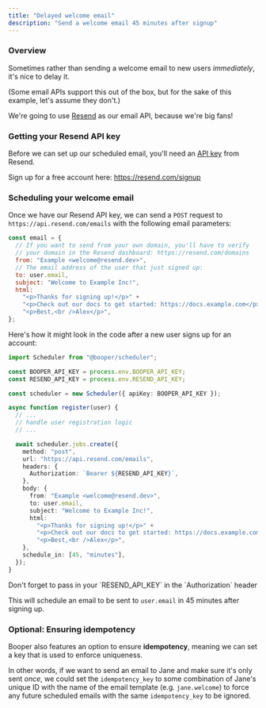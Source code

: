 ```yaml
---
title: "Delayed welcome email"
description: "Send a welcome email 45 minutes after signup"
---
```


### Overview

Sometimes rather than sending a welcome email to new users _immediately_, it's nice to delay it.

(Some email APIs support this out of the box, but for the sake of this example, let's assume they don't.)

We're going to use [Resend](http://resend.com/) as our email API, because we're big fans!

### Getting your Resend API key

Before we can set up our scheduled email, you'll need an [API key](https://resend.com/api-keys) from Resend.

Sign up for a free account here: https://resend.com/signup

### Scheduling your welcome email

Once we have our Resend API key, we can send a `POST` request to `https://api.resend.com/emails` with the following email parameters:

```js
const email = {
  // If you want to send from your own domain, you'll have to verify
  // your domain in the Resend dashboard: https://resend.com/domains
  from: "Example <welcome@resend.dev>",
  // The email address of the user that just signed up:
  to: user.email,
  subject: "Welcome to Example Inc!",
  html:
    "<p>Thanks for signing up!</p>" +
    "<p>Check out our docs to get started: https://docs.example.com</p>" +
    "<p>Best,<br />Alex</p>",
};
```

Here's how it might look in the code after a new user signs up for an account:

```ts
import Scheduler from "@booper/scheduler";

const BOOPER_API_KEY = process.env.BOOPER_API_KEY;
const RESEND_API_KEY = process.env.RESEND_API_KEY;

const scheduler = new Scheduler({ apiKey: BOOPER_API_KEY });

async function register(user) {
  // ...
  // handle user registration logic
  // ...

  await scheduler.jobs.create({
    method: "post",
    url: "https://api.resend.com/emails",
    headers: {
      Authorization: `Bearer ${RESEND_API_KEY}`,
    },
    body: {
      from: "Example <welcome@resend.dev>",
      to: user.email,
      subject: "Welcome to Example Inc!",
      html:
        "<p>Thanks for signing up!</p>" +
        "<p>Check out our docs to get started: https://docs.example.com</p>" +
        "<p>Best,<br />Alex</p>",
    },
    schedule_in: [45, "minutes"],
  });
}
```

<Info>
  Don't forget to pass in your `RESEND_API_KEY` in the `Authorization` header
</Info>

This will schedule an email to be sent to `user.email` in 45 minutes after signing up.

### Optional: Ensuring idempotency

Booper also features an option to ensure **idempotency**, meaning we can set a key that is used to enforce uniqueness.

In other words, if we want to send an email to Jane and make sure it's only sent _once_, we could set the `idempotency_key` to some combination of Jane's unique ID with the name of the email template (e.g. `jane.welcome`) to force any future scheduled emails with the same `idempotency_key` to be ignored.
